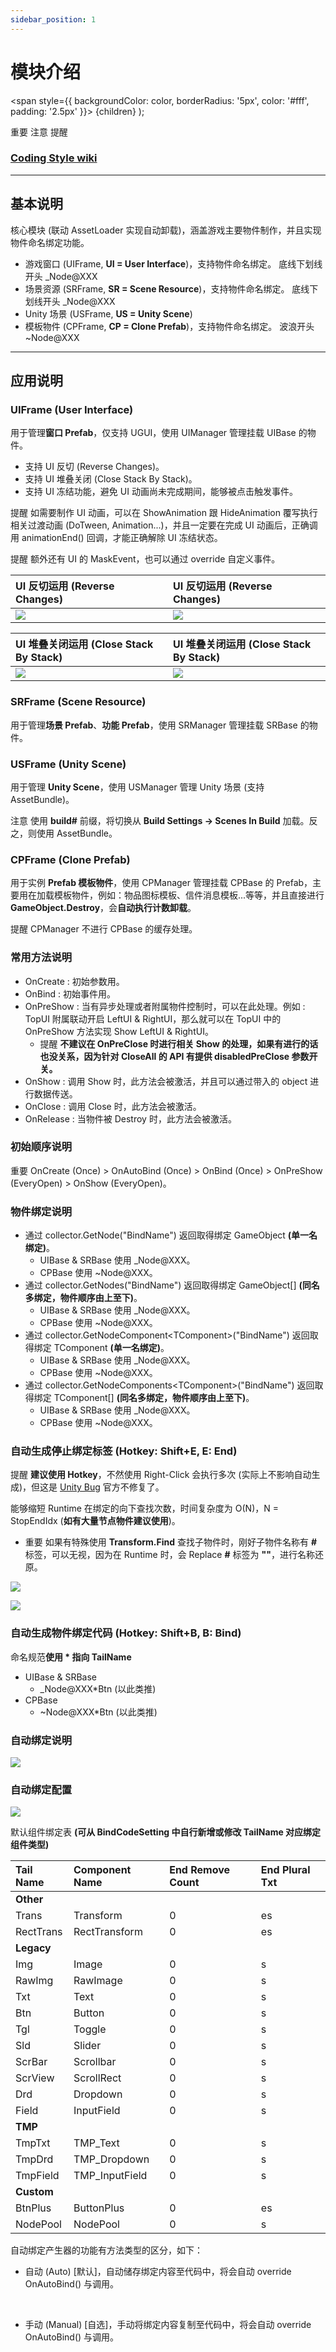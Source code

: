 ```yaml
---
sidebar_position: 1
---
```



# 模块介绍

  <span
    style={{
      backgroundColor: color,
      borderRadius: '5px',
      color: '#fff',
      padding: '2.5px'
    }}>
    {children}
  </span>
);

<Highlight color="#ff2f00">重要</Highlight> <Highlight color="#0373fc">注意</Highlight> <Highlight color="#00d679">提醒</Highlight>

### [Coding Style wiki](https://github.com/michael811125/OxGFrame/wiki/Coding-Style)

---

## 基本说明

核心模块 (联动 AssetLoader 实现自动卸载)，涵盖游戏主要物件制作，并且实现物件命名绑定功能。

- 游戏窗口 (UIFrame, **UI = User Interface**)，支持物件命名绑定。 <Highlight color="#ff2f00">底线下划线开头 _Node@XXX</Highlight>
- 场景资源 (SRFrame, **SR = Scene Resource**)，支持物件命名绑定。 <Highlight color="#ff2f00">底线下划线开头 _Node@XXX</Highlight>
- Unity 场景 (USFrame, **US = Unity Scene**)
- 模板物件 (CPFrame, **CP = Clone Prefab**)，支持物件命名绑定。 <Highlight color="#ff2f00">波浪开头 ~Node@XXX</Highlight>

---

## 应用说明

### UIFrame (User Interface)

用于管理**窗口 Prefab**，仅支持 UGUI，使用 UIManager 管理挂载 UIBase 的物件。
- 支持 UI 反切 (Reverse Changes)。
- 支持 UI 堆叠关闭 (Close Stack By Stack)。
- 支持 UI 冻结功能，避免 UI 动画尚未完成期间，能够被点击触发事件。
 
<Highlight color="#00d679">提醒</Highlight> 如需要制作 UI 动画，可以在 ShowAnimation 跟 HideAnimation 覆写执行相关过渡动画 (DoTween, Animation...)，并且一定要在完成 UI 动画后，正确调用 animationEnd() 回调，才能正确解除 UI 冻结状态。

<Highlight color="#00d679">提醒</Highlight> 额外还有 UI 的 MaskEvent，也可以通过 override 自定义事件。

| UI 反切运用 (Reverse Changes) | UI 反切运用 (Reverse Changes) |
| :---------------------------- | :---------------------------- |
| ![](/img/coreframe/gif_1.gif) | ![](/img/coreframe/gif_2.gif) |

| UI 堆叠关闭运用 (Close Stack By Stack) | UI 堆叠关闭运用 (Close Stack By Stack) |
| :------------------------------------- | :------------------------------------- |
| ![](/img/coreframe/gif_3.gif)          | ![](/img/coreframe/gif_4.gif)          |

### SRFrame (Scene Resource)

用于管理**场景 Prefab**、**功能 Prefab**，使用 SRManager 管理挂载 SRBase 的物件。

### USFrame (Unity Scene)

用于管理 **Unity Scene**，使用 USManager 管理 Unity 场景 (支持 AssetBundle)。

<Highlight color="#0373fc">注意</Highlight> 使用 **build#** 前缀，将切换从 **Build Settings -> Scenes In Build** 加载。反之，则使用 AssetBundle。

### CPFrame (Clone Prefab)

用于实例 **Prefab 模板物件**，使用 CPManager 管理挂载 CPBase 的 Prefab，主要用在加载模板物件，例如：物品图标模板、信件消息模板...等等，并且直接进行 **GameObject.Destroy**，会**自动执行计数卸载**。

<Highlight color="#00d679">提醒</Highlight> CPManager 不进行 CPBase 的缓存处理。

### 常用方法说明

- OnCreate : 初始参数用。
- OnBind : 初始事件用。
- OnPreShow : 当有异步处理或者附属物件控制时，可以在此处理。例如 : TopUI 附属联动开启 LeftUI & RightUI，那么就可以在 TopUI 中的 OnPreShow 方法实现 Show LeftUI & RightUI。
  - <Highlight color="#00d679">提醒</Highlight> **不建议在 OnPreClose 时进行相关 Show 的处理，如果有进行的话也没关系，因为针对 CloseAll 的 API 有提供 disabledPreClose 参数开关。**
- OnShow : 调用 Show 时，此方法会被激活，并且可以通过带入的 object 进行数据传送。
- OnClose : 调用 Close 时，此方法会被激活。
- OnRelease : 当物件被 Destroy 时，此方法会被激活。

### 初始顺序说明

<Highlight color="#ff2f00">重要</Highlight> OnCreate (Once) > OnAutoBind (Once) > OnBind (Once) > OnPreShow (EveryOpen) > OnShow (EveryOpen)。

### 物件绑定说明

- 通过 collector.GetNode("BindName") 返回取得绑定 GameObject **(单一名绑定)**。
  - UIBase & SRBase 使用 _Node@XXX。
  - CPBase 使用 ~Node@XXX。
- 通过 collector.GetNodes("BindName") 返回取得绑定 GameObject[] **(同名多绑定，物件顺序由上至下)**。
  - UIBase & SRBase 使用 _Node@XXX。
  - CPBase 使用 ~Node@XXX。
- 通过 collector.GetNodeComponent\<TComponent\>("BindName") 返回取得绑定 TComponent **(单一名绑定)**。
  - UIBase & SRBase 使用 _Node@XXX。
  - CPBase 使用 ~Node@XXX。
- 通过 collector.GetNodeComponents\<TComponent\>("BindName") 返回取得绑定 TComponent[] **(同名多绑定，物件顺序由上至下)**。
  - UIBase & SRBase 使用 _Node@XXX。
  - CPBase 使用 ~Node@XXX。

### 自动生成停止绑定标签 (Hotkey: Shift+E, E: End)

<Highlight color="#00d679">提醒</Highlight> **建议使用 Hotkey**，不然使用 Right-Click 会执行多次 (实际上不影响自动生成)，但这是 [Unity Bug](https://issuetracker.unity3d.com/issues/menuitem-is-executed-more-than-once-when-multiple-objects-are-selected) 官方不修复了。

能够缩短 Runtime 在绑定的向下查找次数，时间复杂度为 O(N)，N = StopEndIdx (**如有大量节点物件建议使用**)。
- <Highlight color="#ff2f00">重要</Highlight> 如果有特殊使用 **Transform.Find** 查找子物件时，刚好子物件名称有 **#** 标签，可以无视，因为在 Runtime 时，会 Replace **#** 标签为 **""**，进行名称还原。

![](/img/coreframe/img_1.png)

![](/img/coreframe/gif_5.gif)

### 自动生成物件绑定代码 (Hotkey: Shift+B, B: Bind)

命名规范**使用 * 指向 TailName**
- UIBase & SRBase
  - _Node@XXX*Btn (以此类推)
- CPBase
  - ~Node@XXX*Btn (以此类推)

### 自动绑定说明

![](/img/coreframe/img_2.png)

### 自动绑定配置

![](/img/coreframe/img_3.png)

默认组件绑定表 **(可从 BindCodeSetting 中自行新增或修改 TailName 对应绑定组件类型)**

| **Tail Name** | **Component Name** | **End Remove Count** | **End Plural Txt** |
| :------------ | :----------------- | :------------------- | :----------------- |
| **Other**     |
| Trans         | Transform          | 0                    | es                 |
| RectTrans     | RectTransform      | 0                    | es                 |
| **Legacy**    |
| Img           | Image              | 0                    | s                  |
| RawImg        | RawImage           | 0                    | s                  |
| Txt           | Text               | 0                    | s                  |
| Btn           | Button             | 0                    | s                  |
| Tgl           | Toggle             | 0                    | s                  |
| Sld           | Slider             | 0                    | s                  |
| ScrBar        | Scrollbar          | 0                    | s                  |
| ScrView       | ScrollRect         | 0                    | s                  |
| Drd           | Dropdown           | 0                    | s                  |
| Field         | InputField         | 0                    | s                  |
| **TMP**       |
| TmpTxt        | TMP_Text           | 0                    | s                  |
| TmpDrd        | TMP_Dropdown       | 0                    | s                  |
| TmpField      | TMP_InputField     | 0                    | s                  |
| **Custom**    |
| BtnPlus       | ButtonPlus         | 0                    | es                 |
| NodePool      | NodePool           | 0                    | s                  |

自动绑定产生器的功能有方法类型的区分，如下：

- 自动 (Auto) \[默认\]，自动储存绑定内容至代码中，将会自动 override OnAutoBind() 与调用。

<ReactPlayer controls url='https://github.com/michael811125/OxGFrame/assets/30960759/4c61bede-0bbc-4cae-baba-4a9bc7274c2e' />

<br/>

- 手动 (Manual) \[自选\]，手动将绑定内容复制至代码中，将会自动 override OnAutoBind() 与调用。

<ReactPlayer controls url='https://github.com/michael811125/OxGFrame/assets/30960759/8e4f63e9-b955-4f91-8ac7-be949677c54f' />